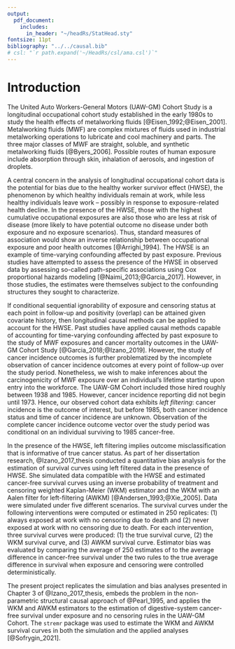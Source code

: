 ```yaml
---
output:
  pdf_document:
    includes:
      in_header: "~/headRs/StatHead.sty"
fontsize: 11pt
bibliography: "../../causal.bib"
# csl: "`r path.expand('~/HeadRs/csl/ama.csl')`"
---
```


# Introduction

The United Auto Workers-General Motors (UAW-GM) Cohort Study is a longitudinal occupational cohort study established in the early 1980s to study the health effects of metalworking fluids [@Eisen_1992;@Eisen_2001]. Metalworking fluids (MWF) are complex mixtures of fluids used in industrial metalworking operations to lubricate and cool machinery and parts. The three major classes of MWF are straight, soluble, and synthetic metalworking fluids [@Byers_2006]. Possible routes of human exposure include absorption through skin, inhalation of aerosols, and ingestion of droplets.

A central concern in the analysis of longitudinal occupational cohort data is the potential for bias due to the healthy worker survivor effect (HWSE), the phenomenon by which healthy individuals remain at work, while less healthy individuals leave work -- possibly in response to exposure-related health decline. In the presence of the HWSE, those with the highest cumulative occupational exposures are also those who are less at risk of disease (more likely to have potential outcome no disease under both exposure and no exposure scenarios). Thus, standard measures of association would show an inverse relationship between occupational exposure and poor health outcomes [@Arrighi_1994]. The HWSE is an example of time-varying confounding affected by past exposure. Previous studies have attempted to assess the presence of the HWSE in observed data by assessing so-called path-specific associations using Cox proportional hazards modeling [@Naimi_2013;@Garcia_2017]. However, in those studies, the estimates were themselves subject to the confounding structures they sought to characterize.

If conditional sequential ignorability of exposure and censoring status at each point in follow-up and positivity (overlap) can be attained given covariate history, then longitudinal causal methods can be applied to account for the HWSE. Past studies have applied causal methods capable of accounting for time-varying confounding affected by past exposure to the study of MWF exposures and cancer mortality outcomes in the UAW-GM Cohort Study [@Garcia_2018;@Izano_2019]. However, the study of cancer incidence outcomes is further problematized by the incomplete observation of cancer incidence outcomes at every point of follow-up over the study period. Nonetheless, we wish to make inferences about the carcinogenicity of MWF exposure over an individual's lifetime starting upon entry into the workforce. The UAW-GM Cohort included those hired roughly between 1938 and 1985. However, cancer incidence reporting did not begin until 1973. Hence, our observed cohort data exhibits _left filtering_: cancer incidence is the outcome of interest, but before 1985, both cancer incidence status and time of cancer incidence are unknown. Observation of the complete cancer incidence outcome vector over the study period was conditional on an individual surviving to 1985 cancer-free.

In the presence of the HWSE, left filtering implies outcome misclassification that is informative of true cancer status. As part of her dissertation research, @Izano_2017_thesis conducted a quantitative bias analysis for the estimation of survival curves using left filtered data in the presence of HWSE. She simulated data compatible with the HWSE and estimated cancer-free survival curves using an inverse probability of treatment and censoring weighted Kaplan-Meier (WKM) estimator and the WKM with an Aalen filter for left-filtering (AWKM) [@Andersen_1993;@Xie_2005]. Data were simulated under five different scenarios. The survival curves under the following interventions were computed or estimated in 250 replicates: (1) always exposed at work with no censoring due to death and (2) never exposed at work with no censoring due to death. For each intervention, three survival curves were produced: (1) the true survival curve, (2) the WKM survival curve, and (3) AWKM survival curve. Estimator bias was evaluated by comparing the average of 250 estimates of to the average difference in cancer-free survival under the two rules to the true average difference in survival when exposure and censoring were controlled deterministically.

The present project replicates the simulation and bias analyses presented in Chapter 3 of @Izano_2017_thesis, embeds the problem in the non-parametric structural causal approach of @Pearl_1995, and applies the WKM and AWKM estimators to the estimation of digestive-system cancer-free survival under exposure and no censoring rules in the UAW-GM Cohort. The `stremr` package was used to estimate the WKM and AWKM survival curves in both the simulation and the applied analyses [@Sofrygin_2021].